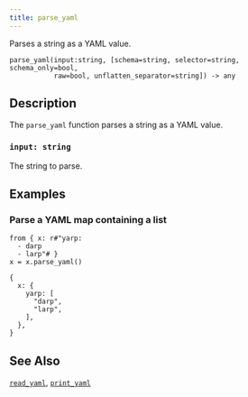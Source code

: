 ```yaml
---
title: parse_yaml
---
```


Parses a string as a YAML value.

```tql
parse_yaml(input:string, [schema=string, selector=string, schema_only=bool,
           raw=bool, unflatten_separator=string]) -> any
```

## Description

The `parse_yaml` function parses a string as a YAML value.

### `input: string`

The string to parse.


<ParsingOptions />

## Examples

### Parse a YAML map containing a list

```tql
from { x: r#"yarp:
  - darp
  - larp"# }
x = x.parse_yaml()
```
```tql
{
  x: {
    yarp: [
      "darp",
      "larp",
    ],
  },
}
```

## See Also

[`read_yaml`](/references/operators/read_yaml),
[`print_yaml`](/references/functions/print_yaml)
